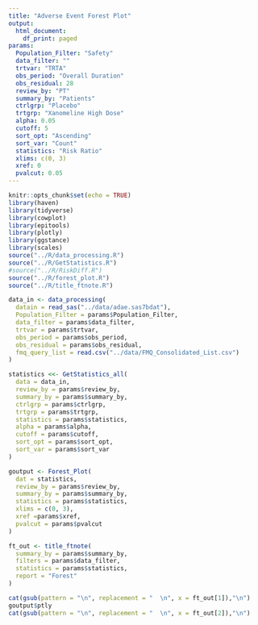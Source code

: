 ```yaml
---
title: "Adverse Event Forest Plot"
output:
  html_document:
    df_print: paged
params:
  Population_Filter: "Safety"
  data_filter: ""
  trtvar: "TRTA"
  obs_period: "Overall Duration"
  obs_residual: 28
  review_by: "PT"
  summary_by: "Patients"
  ctrlgrp: "Placebo"
  trtgrp: "Xanomeline High Dose"
  alpha: 0.05
  cutoff: 5
  sort_opt: "Ascending"
  sort_var: "Count"
  statistics: "Risk Ratio"
  xlims: c(0, 3)
  xref: 0
  pvalcut: 0.05
---
```


```r
knitr::opts_chunk$set(echo = TRUE)
library(haven)
library(tidyverse)
library(cowplot)
library(epitools)
library(plotly)
library(ggstance)
library(scales)
source("../R/data_processing.R")
source("../R/GetStatistics.R")
#source("../R/RiskDiff.R")
source("../R/forest_plot.R")
source("../R/title_ftnote.R")
```


```r

data_in <- data_processing(
  datain = read_sas("../data/adae.sas7bdat"),
  Population_Filter = params$Population_Filter,
  data_filter = params$data_filter,
  trtvar = params$trtvar,
  obs_period = params$obs_period,
  obs_residual = params$obs_residual,
  fmq_query_list = read.csv("../data/FMQ_Consolidated_List.csv")
)

statistics <<- GetStatistics_all(
  data = data_in,
  review_by = params$review_by,
  summary_by = params$summary_by,
  ctrlgrp = params$ctrlgrp,
  trtgrp = params$trtgrp,
  statistics = params$statistics,
  alpha = params$alpha,
  cutoff = params$cutoff,
  sort_opt = params$sort_opt,
  sort_var = params$sort_var
)

goutput <- Forest_Plot(
  dat = statistics,
  review_by = params$review_by,
  summary_by = params$summary_by,
  statistics = params$statistics,
  xlims = c(0, 3),
  xref =params$xref,
  pvalcut = params$pvalcut
)

ft_out <- title_ftnote(
  summary_by = params$summary_by,
  filters = params$data_filter,
  statistics = params$statistics,
  report = "Forest"
)
```



```r

cat(gsub(pattern = "\n", replacement = "  \n", x = ft_out[1]),"\n")
goutput$ptly
cat(gsub(pattern = "\n", replacement = "  \n", x = ft_out[2]),"\n")
```

